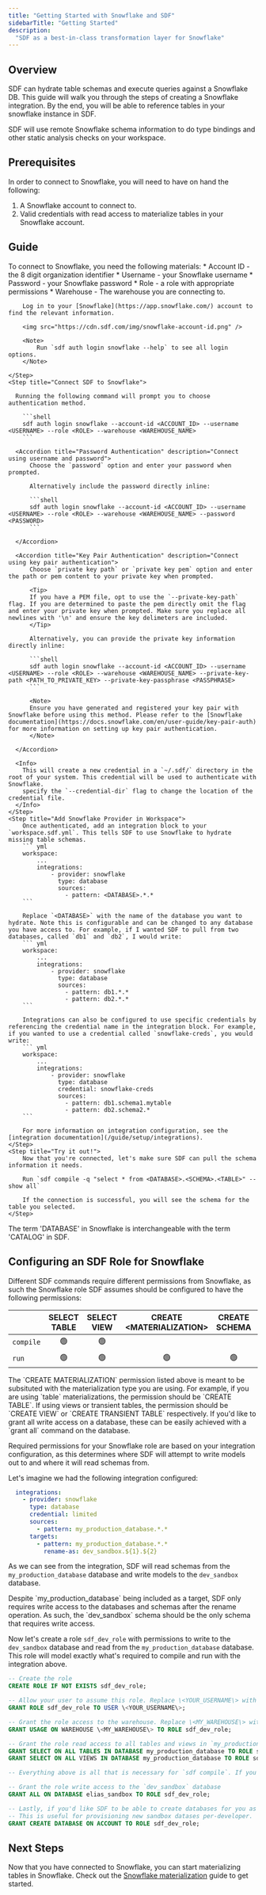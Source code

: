 ```yaml
---
title: "Getting Started with Snowflake and SDF"
sidebarTitle: "Getting Started"
description:
  "SDF as a best-in-class transformation layer for Snowflake"
---
```


## Overview

SDF can hydrate table schemas and execute queries against a Snowflake DB. This guide will walk you through the steps of creating a Snowflake integration. By the end, you will be able to reference tables in your snowflake instance in SDF.

SDF will use remote Snowflake schema information to do type bindings and other static analysis checks on your workspace.

## Prerequisites

In order to connect to Snowflake, you will need to have on hand the following:

1. A Snowflake account to connect to.
2. Valid credentials with read access to materialize tables in your Snowflake account.

## Guide

<Steps>
    <Step title="Collect Required Information">
        To connect to Snowflake, you need the following materials:
        * Account ID - the 8 digit organization identifier
        * Username - your Snowflake username
        * Password - your Snowflake password
        * Role - a role with appropriate permissions
        * Warehouse - The warehouse you are connecting to.

        Log in to your [Snowflake](https://app.snowflake.com/) account to find the relevant information.

        <img src="https://cdn.sdf.com/img/snowflake-account-id.png" />

        <Note>
	        Run `sdf auth login snowflake --help` to see all login options.
        </Note>

    </Step>
    <Step title="Connect SDF to Snowflake">

      Running the following command will prompt you to choose authentication method.
        
        ```shell
        sdf auth login snowflake --account-id <ACCOUNT_ID> --username <USERNAME> --role <ROLE> --warehouse <WAREHOUSE_NAME>
        ```

      <Accordion title="Password Authentication" description="Connect using username and password">
          Choose the `password` option and enter your password when prompted.
          
          Alternatively include the password directly inline:

          ```shell
          sdf auth login snowflake --account-id <ACCOUNT_ID> --username <USERNAME> --role <ROLE> --warehouse <WAREHOUSE_NAME> --password <PASSWORD>
          ```

      </Accordion>

      <Accordion title="Key Pair Authentication" description="Connect using key pair authentication">  
          Choose `private key path` or `private key pem` option and enter the path or pem content to your private key when prompted.

          <Tip>
          If you have a PEM file, opt to use the `--private-key-path` flag. If you are determined to paste the pem directly omit the flag and enter your private key when prompted. Make sure you replace all newlines with '\n' and ensure the key delimeters are included.
          </Tip>

          Alternatively, you can provide the private key information directly inline:

          ```shell
          sdf auth login snowflake --account-id <ACCOUNT_ID> --username <USERNAME> --role <ROLE> --warehouse <WAREHOUSE_NAME> --private-key-path <PATH_TO_PRIVATE_KEY> --private-key-passphrase <PASSPHRASE>
          ```
          
          <Note>
          Ensure you have generated and registered your key pair with Snowflake before using this method. Please refer to the [Snowflake documentation](https://docs.snowflake.com/en/user-guide/key-pair-auth) for more information on setting up key pair authentication.
          </Note>

      </Accordion>

      <Info>
        This will create a new credential in a `~/.sdf/` directory in the root of your system. This credential will be used to authenticate with Snowflake.
        specify the `--credential-dir` flag to change the location of the credential file.
      </Info>
    </Step>
    <Step title="Add Snowflake Provider in Workspace">
        Once authenticated, add an integration block to your `workspace.sdf.yml`. This tells SDF to use Snowflake to hydrate missing table schemas.
        ``` yml
        workspace:
            ...
            integrations:
                - provider: snowflake
                  type: database
                  sources: 
                    - pattern: <DATABASE>.*.*
        ```

        Replace `<DATABASE>` with the name of the database you want to hydrate. Note this is configurable and can be changed to any database you have access to. For example, if I wanted SDF to pull from two databases, called `db1` and `db2`, I would write:
        ``` yml
        workspace:
            ...
            integrations:
                - provider: snowflake
                  type: database
                  sources: 
                    - pattern: db1.*.*
                    - pattern: db2.*.*
        ```

        Integrations can also be configured to use specific credentials by referencing the credential name in the integration block. For example, if you wanted to use a credential called `snowflake-creds`, you would write:
        ``` yml
        workspace:
            ...
            integrations:
                - provider: snowflake
                  type: database
                  credential: snowflake-creds
                  sources: 
                    - pattern: db1.schema1.mytable
                    - pattern: db2.schema2.*
        ```

        For more information on integration configuration, see the [integration documentation](/guide/setup/integrations).
    </Step>
    <Step title="Try it out!">
        Now that you're connected, let's make sure SDF can pull the schema information it needs. 

        Run `sdf compile -q "select * from <DATABASE>.<SCHEMA>.<TABLE>" --show all`

        If the connection is successful, you will see the schema for the table you selected.
    </Step>
</Steps>

<Info>
The term 'DATABASE' in Snowflake is interchangeable with the term 'CATALOG' in SDF.
</Info>

## Configuring an SDF Role for Snowflake

Different SDF commands require different permissions from Snowflake, as such the Snowflake role SDF assumes should be configured to have the following permissions:

|| SELECT TABLE | SELECT VIEW | CREATE \<MATERIALIZATION\> | CREATE SCHEMA | CREATE DATABASE |
|-|:------------:|:-----------:|:--------------------------:|:-------------:|:---------------:|
| `compile` | 🟢 | 🟢 | | | |
| `run` | 🟢 | 🟢 | 🟢 | 🟢 | 🟢 |

<Note>
The `CREATE MATERIALIZATION` permission listed above is meant to be subsituted with the materialization type you are using. For example, if you are using `table` materializations, the permission should be `CREATE TABLE`. If using views or transient tables, the permission should be `CREATE VIEW` or `CREATE TRANSIENT TABLE` respectively.
If you'd like to grant all write access on a database, these can be easily achieved with a `grant all` command on the database.
</Note>

Required permissions for your Snowflake role are based on your integration configuration, as this determines where SDF will attempt to write models out to and where it will read schemas from.

Let's imagine we had the following integration configured:
```yml
  integrations:
    - provider: snowflake
      type: database
      credential: limited
      sources: 
        - pattern: my_production_database.*.*
      targets:
        - pattern: my_production_database.*.*
          rename-as: dev_sandbox.${1}.${2}
```

As we can see from the integration, SDF will read schemas from the `my_production_database` database and write models to the `dev_sandbox` database.

<Tip>
  Despite `my_production_database` being included as a target, SDF only requires write access to the databases and schemas after the rename operation. As such, the `dev_sandbox` schema should be the only schema that requires write access.
</Tip>


Now let's create a role `sdf_dev_role` with permissions to write to the `dev_sandbox` database and read from the `my_production_database` database. This role will model exactly what's required to compile and run with the integration above.

```sql
-- Create the role
CREATE ROLE IF NOT EXISTS sdf_dev_role;

-- Allow your user to assume this role. Replace \<YOUR_USERNAME\> with the Snowflake username you're using with SDF.
GRANT ROLE sdf_dev_role TO USER \<YOUR_USERNAME\>;

-- Grant the role access to the warehouse. Replace \<MY_WAREHOUSE\> with the name of your warehouse.
GRANT USAGE ON WAREHOUSE \<MY_WAREHOUSE\> TO ROLE sdf_dev_role;

-- Grant the role read access to all tables and views in `my_production_database`
GRANT SELECT ON ALL TABLES IN DATABASE my_production_database TO ROLE sdf_dev_role;
GRANT SELECT ON ALL VIEWS IN DATABASE my_production_database TO ROLE sdf_dev_role;

-- Everything above is all that is necessary for `sdf compile`. If you want to run models, you'll need to grant the following permissions as well.

-- Grant the role write access to the `dev_sandbox` database
GRANT ALL ON DATABASE elias_sandbox TO ROLE sdf_dev_role;

-- Lastly, if you'd like SDF to be able to create databases for you as you author them locally, you'll need to grant the following permissions as well.
-- This is useful for provisioning new sandbox datases per-developer.
GRANT CREATE DATABASE ON ACCOUNT TO ROLE sdf_dev_role;
```

## Next Steps 

Now that you have connected to Snowflake, you can start materializing tables in Snowflake. Check out the [Snowflake materialization](/integrations/snowflake/basic-materialization) guide to get started.
